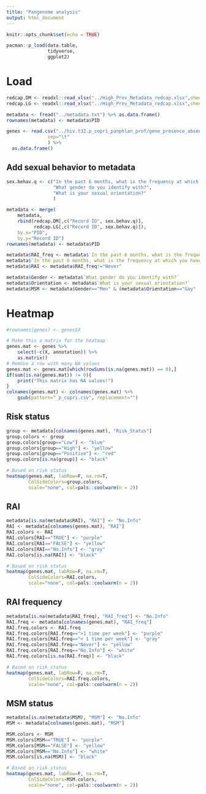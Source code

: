 ```yaml
---
title: "Pangenome analysis"
output: html_document
---
```


```r
knitr::opts_chunk$set(echo = TRUE)

pacman::p_load(data.table,
               tidyverse,
               ggplot2)
```

# Load
```r
redcap.DM <- readxl::read_xlsx("../High_Prev_Metadata_redcap.xlsx",sheet=1) %>% as.data.frame()
redcap.LG <- readxl::read_xlsx("../High_Prev_Metadata_redcap.xlsx",sheet=2) %>% as.data.frame()

metadata <- fread("../metadata.txt") %>% as.data.frame()
rownames(metadata) <- metadata$PID

genes <- read.csv("../hiv.t32.p_copri_panphlan_prof/gene_presence_absence_6.tsv", 
               sep="\t"
               ) %>%
  as.data.frame()


```

## Add sexual behavior to metadata
```r
sex.behav.q <- c("In the past 6 months, what is the frequency at which you have had receptive anal intercourse?",
                 "What gender do you identify with?",
                 "What is your sexual orientation?"
                 )

metadata <- merge(
    metadata,
    rbind(redcap.DM[,c("Record ID", sex.behav.q)],
          redcap.LG[,c("Record ID", sex.behav.q)]),
    by.x="PID",
    by.y="Record ID")
rownames(metadata) <- metadata$PID

metadata$RAI_freq <- metadata$`In the past 6 months, what is the frequency at which you have had receptive anal intercourse?`
metadata$`In the past 6 months, what is the frequency at which you have had receptive anal intercourse?` <- NULL
metadata$RAI <- metadata$RAI_freq!="Never"

metadata$Gender <- metadata$`What gender do you identify with?`
metadata$Orientation <- metadata$`What is your sexual orientation?`
metadata$MSM <- metadata$Gender=="Men" & (metadata$Orientation=="Gay" | metadata$Orientation=="Bisexual")
```

# Heatmap {.tabset}

```r
#rownames(genes) <- genes$X

# Make this a matrix for the heatmap
genes.mat <- genes %>% 
    select(-c(X, annotation)) %>% 
    as.matrix()
# Remove a row with many NA values
genes.mat <- genes.mat[which(rowSums(is.na(genes.mat)) == 0),]
if(sum(is.na(genes.mat)) != 0){
    print("This matrix has NA values!")
}
colnames(genes.mat) <- colnames(genes.mat) %>% 
    gsub(pattern="_p_copri.csv", replacement="")
```

## Risk status
```r
group <- metadata[colnames(genes.mat), "Risk_Status"]
group.colors <- group
group.colors[group=="Low"] <- "blue"
group.colors[group=="High"] <- "yellow"
group.colors[group=="Positive"] <- "red"
group.colors[is.na(group)] <- "black"

# Based on risk status
heatmap(genes.mat, labRow=F, na.rm=T,
        ColSideColors=group.colors,
        scale="none", col=pals::coolwarm(n = 2))

```

## RAI
```r
metadata[is.na(metadata$RAI), "RAI"] <- "No.Info"
RAI <- metadata[colnames(genes.mat), "RAI"]
RAI.colors <- RAI
RAI.colors[RAI=="TRUE"] <- "purple"
RAI.colors[RAI=="FALSE"] <- "yellow"
RAI.colors[RAI=="No.Info"] <- "gray"
RAI.colors[is.na(RAI)] <- "black"

# Based on risk status
heatmap(genes.mat, labRow=F, na.rm=T,
        ColSideColors=RAI.colors,
        scale="none", col=pals::coolwarm(n = 2))

```

## RAI frequency
```r
metadata[is.na(metadata$RAI_freq), "RAI_freq"] <- "No.Info"
RAI.freq <- metadata[colnames(genes.mat), "RAI_freq"]
RAI.freq.colors <- RAI.freq
RAI.freq.colors[RAI.freq==">1 time per week"] <- "purple"
RAI.freq.colors[RAI.freq=="< 1 time per week"] <- "gray"
RAI.freq.colors[RAI.freq=="Never"] <- "yellow"
RAI.freq.colors[RAI.freq=="No.Info"] <- "white"
RAI.freq.colors[is.na(RAI.freq)] <- "black"

# Based on risk status
heatmap(genes.mat, labRow=F, na.rm=T,
        ColSideColors=RAI.freq.colors,
        scale="none", col=pals::coolwarm(n = 2))

```

## MSM status
```r
metadata[is.na(metadata$MSM), "MSM"] <- "No.Info"
MSM <- metadata[colnames(genes.mat), "MSM"]

MSM.colors <- MSM
MSM.colors[MSM=="TRUE"] <- "purple"
MSM.colors[MSM=="FALSE"] <- "yellow"
MSM.colors[MSM=="No.Info"] <- "white"
MSM.colors[is.na(MSM)] <- "black"

# Based on risk status
heatmap(genes.mat, labRow=F, na.rm=T,
        ColSideColors=MSM.colors,
        scale="none", col=pals::coolwarm(n = 2))

```